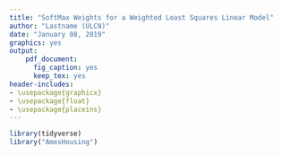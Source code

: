 ```yaml
---
title: "SoftMax Weights for a Weighted Least Squares Linear Model"
author: "Lastname (ULCN)"
date: "January 08, 2019"
graphics: yes
output: 
    pdf_document:
      fig_caption: yes
      keep_tex: yes
header-includes: 
- \usepackage{graphicx}
- \usepackage{float}
- \usepackage{placeins}
---
```


```r
library(tidyverse)
library("AmesHousing")
```
